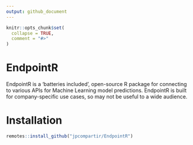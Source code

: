 ```yaml
---
output: github_document
---
```


<!-- README.md is generated from README.Rmd. Please edit that file -->

```r
knitr::opts_chunk$set(
  collapse = TRUE,
  comment = "#>"
)
```

# EndpointR

<!-- badges: start -->

<!-- badges: end -->

EndpointR is a 'batteries included', open-source R package for connecting to various APIs for Machine Learning model predictions. EndpointR is built for company-specific use cases, so may not be useful to a wide audience.

# Installation

```r
remotes::install_github("jpcompartir/EndpointR")
```
